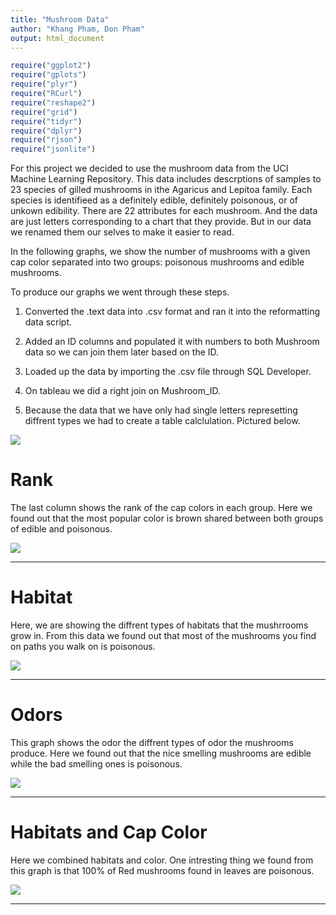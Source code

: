 ```yaml
---
title: "Mushroom Data"
author: "Khang Pham, Don Pham"
output: html_document
---
```


```r
require("ggplot2")
require("gplots")
require("plyr")
require("RCurl")
require("reshape2")
require("grid")
require("tidyr")
require("dplyr")
require("rjson")
require("jsonlite")
```

For this project we decided to use the mushroom data from the UCI Machine Learning Repository. This data includes descrptions of samples to 23 species of gilled mushrooms in ithe Agaricus and Lepitoa family. Each species is identifieed as a definitely edible, definitely poisonous, or of unkown edibility. There are 22 attributes for each mushroom. And the data are just letters corresponding to a chart that they provide. But in our data we renamed them our selves to make it easier to read. 

In the following graphs, we show the number of mushrooms with a given cap color separated into two groups: poisonous mushrooms and edible mushrooms.

To produce our graphs we went through these steps. 

1. Converted the .text data into .csv format and ran it into the reformatting data script. 

2. Added an ID columns and populated it with numbers to both Mushroom data so we can join them later based on the ID. 

3. Loaded up the data by importing the .csv file through SQL Developer.

4. On tableau we did a right join on Mushroom_ID.

5. Because the data that we have only had single letters represetting diffrent types we had to create a table calclulation. Pictured below. 

<img src="../00 Doc/Cap Color.png" />


# Rank
The last column shows the rank of the cap colors in each group. Here we found out that the most popular color is brown shared between both groups of edible and poisonous. 

<img src="../00 Doc/Rank.png" />

*****

# Habitat
Here, we are showing the diffrent types of habitats that the mushrrooms grow in. From this data we found out that most of the mushrooms you find on paths you walk on is poisonous. 

<img src="../00 Doc/Habitat.png" />

*****

# Odors
This graph shows the odor the diffrent types of odor the mushrooms produce. Here we found out that the nice smelling mushrooms are edible while the bad smelling ones is poisonous.

<img src="../00 Doc/Odors.png" />

*****

# Habitats and Cap Color
Here we combined habitats and color. One intresting thing we found from this graph is that 100% of Red mushrooms found in leaves are poisonous. 

<img src="../00 Doc/All.png" />

*****